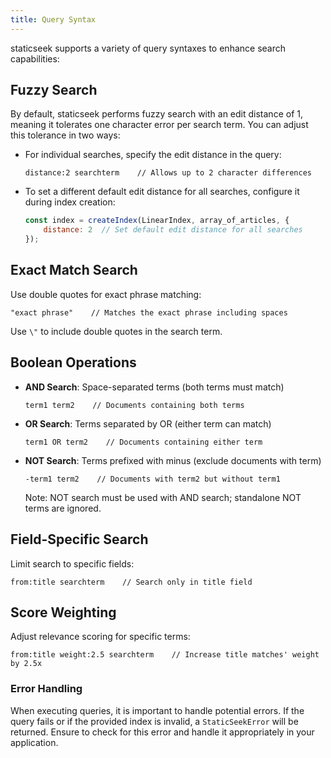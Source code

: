 ```yaml
---
title: Query Syntax
---
```


staticseek supports a variety of query syntaxes to enhance search capabilities:

## Fuzzy Search


By default, staticseek performs fuzzy search with an edit distance of 1, meaning it tolerates one character error per search term. You can adjust this tolerance in two ways:

- For individual searches, specify the edit distance in the query:
  ```
  distance:2 searchterm    // Allows up to 2 character differences
  ```

- To set a different default edit distance for all searches, configure it during index creation:
  ```javascript
  const index = createIndex(LinearIndex, array_of_articles, {
      distance: 2  // Set default edit distance for all searches
  });
  ```

## Exact Match Search

Use double quotes for exact phrase matching:
```
"exact phrase"    // Matches the exact phrase including spaces
```
Use `\"` to include double quotes in the search term.

## Boolean Operations

- **AND Search**: Space-separated terms (both terms must match)
  ```
  term1 term2    // Documents containing both terms
  ```

- **OR Search**: Terms separated by OR (either term can match)
  ```
  term1 OR term2    // Documents containing either term
  ```

- **NOT Search**: Terms prefixed with minus (exclude documents with term)
  ```
  -term1 term2    // Documents with term2 but without term1
  ```
  Note: NOT search must be used with AND search; standalone NOT terms are ignored.

## Field-Specific Search

Limit search to specific fields:
```
from:title searchterm    // Search only in title field
```

## Score Weighting

Adjust relevance scoring for specific terms:
```
from:title weight:2.5 searchterm    // Increase title matches' weight by 2.5x
```

### Error Handling

When executing queries, it is important to handle potential errors. If the query fails or if the provided index is invalid, a `StaticSeekError` will be returned. Ensure to check for this error and handle it appropriately in your application.
